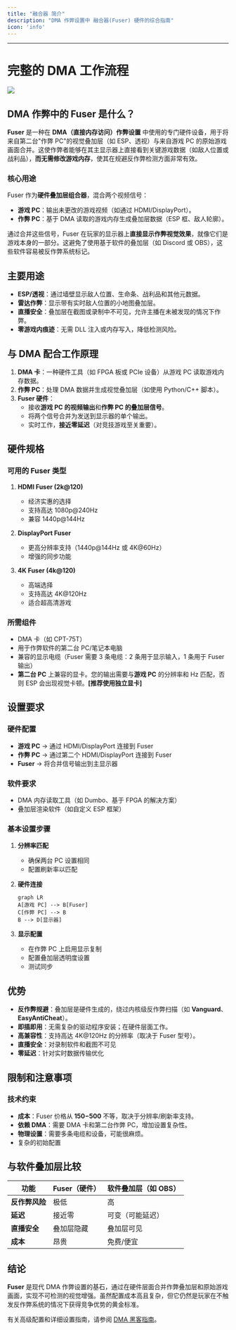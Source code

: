 ```yaml
---
title: "融合器 简介"
description: "DMA 作弊设置中 融合器(Fuser) 硬件的综合指南"
icon: 'info'
---
```


---

# 完整的 DMA 工作流程
<Frame>
      <img src="/cn/images/workflow.png" />
</Frame>

## DMA 作弊中的 Fuser 是什么？

**Fuser** 是一种在 **DMA（直接内存访问）作弊设置** 中使用的专门硬件设备，用于将来自第二台"作弊 PC"的视觉叠加层（如 ESP、透视）与来自游戏 PC 的原始游戏画面合并。这使作弊者能够在其主显示器上直接看到关键游戏数据（如敌人位置或战利品），**而无需修改游戏内存**，使其在规避反作弊检测方面非常有效。

### 核心用途

Fuser 作为**硬件叠加层组合器**，混合两个视频信号：
- **游戏 PC**：输出未更改的游戏视频（如通过 HDMI/DisplayPort）。
- **作弊 PC**：基于 DMA 读取的游戏内存生成叠加层数据（ESP 框、敌人轮廓）。

通过合并这些信号，Fuser 在玩家的显示器上**直接显示作弊视觉效果**，就像它们是游戏本身的一部分。这避免了使用基于软件的叠加层（如 Discord 或 OBS），这些软件容易被反作弊系统标记。

## 主要用途

- **ESP/透视**：通过墙壁显示敌人位置、生命条、战利品和其他元数据。
- **雷达作弊**：显示带有实时敌人位置的小地图叠加层。
- **直播安全**：叠加层在截图或录制中不可见，允许主播在未被发现的情况下作弊。
- **零游戏内痕迹**：无需 DLL 注入或内存写入，降低检测风险。

## 与 DMA 配合工作原理

1. **DMA 卡**：一种硬件工具（如 FPGA 板或 PCIe 设备）从游戏 PC 读取游戏内存数据。
2. **作弊 PC**：处理 DMA 数据并生成视觉叠加层（如使用 Python/C++ 脚本）。
3. **Fuser 硬件**：
   - 接收**游戏 PC 的视频输出**和**作弊 PC 的叠加层信号**。
   - 将两个信号合并为发送到显示器的单个输出。
   - 实时工作，**接近零延迟**（对竞技游戏至关重要）。

## 硬件规格

### 可用的 Fuser 类型
1. **HDMI Fuser (2k@120)**
   - 经济实惠的选择
   - 支持高达 1080p@240Hz
   - 兼容 1440p@144Hz
   
2. **DisplayPort Fuser**
   - 更高分辨率支持（1440p@144Hz 或 4K@60Hz）
   - 增强的同步功能
   
3. **4K Fuser (4k@120)**
   - 高端选择
   - 支持高达 4K@120Hz
   - 适合超高清游戏

### 所需组件
- DMA 卡（如 CPT-75T）
- 用于作弊软件的第二台 PC/笔记本电脑
- 兼容的显示电缆（Fuser 需要 3 条电缆：2 条用于显示输入，1 条用于 Fuser 输出）
- **第二台 PC** 上兼容的显卡。您的输出需要与**游戏 PC** 的分辨率和 Hz 匹配，否则 ESP 会出现视觉卡顿。**[推荐使用独立显卡]**

## 设置要求

### 硬件配置
- **游戏 PC** → 通过 HDMI/DisplayPort 连接到 Fuser
- **作弊 PC** → 通过第二个 HDMI/DisplayPort 连接到 Fuser
- **Fuser** → 将合并信号输出到主显示器

### 软件要求
- DMA 内存读取工具（如 Dumbo、基于 FPGA 的解决方案）
- 叠加层渲染软件（如自定义 ESP 框架）

### 基本设置步骤
1. **分辨率匹配**
   - 确保两台 PC 设置相同
   - 配置刷新率以匹配

2. **硬件连接**
   ```mermaid
   graph LR
   A[游戏 PC] --> B[Fuser]
   C[作弊 PC] --> B
   B --> D[显示器]
   ```

3. **显示配置**
   - 在作弊 PC 上启用显示复制
   - 配置叠加层透明度设置
   - 测试同步

## 优势

- **反作弊规避**：叠加层是硬件生成的，绕过内核级反作弊扫描（如 **Vanguard**、**EasyAntiCheat**）。
- **即插即用**：无需复杂的驱动程序安装；在硬件层面工作。
- **高兼容性**：支持高达 4K@120Hz 的分辨率（取决于 Fuser 型号）。
- **直播安全**：对录制软件和截图不可见
- **零延迟**：针对实时数据传输优化

## 限制和注意事项

### 技术约束
- **成本**：Fuser 价格从 **$150-$500** 不等，取决于分辨率/刷新率支持。
- **依赖 DMA**：需要 DMA 卡和第二台作弊 PC，增加设置复杂性。
- **物理设置**：需要多条电缆和设备，可能很麻烦。
- 复杂的初始配置

## 与软件叠加层比较

| 功能               | Fuser（硬件）          | 软件叠加层（如 OBS）  |
|-------------------|------------------------|----------------------|
| **反作弊风险**     | 极低                    | 高                    |
| **延迟**           | 接近零                   | 可变（可能延迟）        |
| **直播安全**       | 叠加层隐藏               | 叠加层可见              |
| **成本**           | 昂贵                     | 免费/便宜               |

## 结论

**Fuser** 是现代 DMA 作弊设置的基石，通过在硬件层面合并作弊叠加层和原始游戏画面，实现不可检测的视觉增强。虽然配置成本高且复杂，但它仍然是玩家在不触发反作弊系统的情况下获得竞争优势的黄金标准。

有关高级配置和详细设置指南，请参阅 [DMA 黑客指南](https://github.com/DevilsNerve/DMA-Hacking-Guide)。
